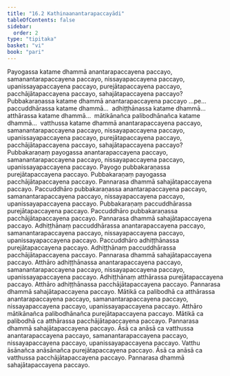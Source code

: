 ```yaml
---
title: "16.2 Kathinaanantarapaccayādi"
tableOfContents: false
sidebar:
  order: 2
type: "tipitaka"
basket: "vi"
book: "pari"
---
```



<DynamicBreadcrumb />

<Division number="404" book="pari" bookNo="5" page="303">

<Paragraph number="1887" book="pari">
Payogassa katame dhammā anantarapaccayena paccayo, samanantarapaccayena paccayo, nissayapaccayena paccayo, upanissayapaccayena paccayo, purejātapaccayena paccayo, pacchājātapaccayena paccayo, sahajātapaccayena paccayo? Pubbakaraṇassa katame dhammā anantarapaccayena paccayo …pe…  paccuddhārassa katame dhammā…  adhiṭṭhānassa katame dhammā…  atthārassa katame dhammā…  mātikānañca palibodhānañca katame dhammā…  vatthussa katame dhammā anantarapaccayena paccayo, samanantarapaccayena paccayo, nissayapaccayena paccayo, upanissayapaccayena paccayo, purejātapaccayena paccayo, pacchājātapaccayena paccayo, sahajātapaccayena paccayo?
</Paragraph>

<Paragraph number="1888" book="pari">
Pubbakaraṇaṃ payogassa anantarapaccayena paccayo, samanantarapaccayena paccayo, nissayapaccayena paccayo, upanissayapaccayena paccayo. Payogo pubbakaraṇassa purejātapaccayena paccayo. Pubbakaraṇaṃ payogassa pacchājātapaccayena paccayo. Pannarasa dhammā sahajātapaccayena paccayo. Paccuddhāro pubbakaraṇassa anantarapaccayena paccayo, samanantarapaccayena paccayo, nissayapaccayena paccayo, upanissayapaccayena paccayo. Pubbakaraṇaṃ paccuddhārassa purejātapaccayena paccayo. Paccuddhāro pubbakaraṇassa pacchājātapaccayena paccayo. Pannarasa dhammā sahajātapaccayena paccayo. Adhiṭṭhānaṃ paccuddhārassa anantarapaccayena paccayo, samanantarapaccayena paccayo, nissayapaccayena paccayo, upanissayapaccayena paccayo. Paccuddhāro adhiṭṭhānassa purejātapaccayena paccayo. Adhiṭṭhānaṃ paccuddhārassa pacchājātapaccayena paccayo. Pannarasa dhammā sahajātapaccayena paccayo. Atthāro adhiṭṭhānassa anantarapaccayena paccayo, samanantarapaccayena paccayo, nissayapaccayena paccayo, upanissayapaccayena paccayo. Adhiṭṭhānaṃ atthārassa purejātapaccayena paccayo. Atthāro adhiṭṭhānassa pacchājātapaccayena paccayo. Pannarasa dhammā sahajātapaccayena paccayo. Mātikā ca palibodhā ca atthārassa anantarapaccayena paccayo, samanantarapaccayena paccayo, nissayapaccayena paccayo, upanissayapaccayena paccayo. Atthāro mātikānañca palibodhānañca purejātapaccayena paccayo. Mātikā ca palibodhā ca atthārassa pacchājātapaccayena paccayo. Pannarasa dhammā sahajātapaccayena paccayo. Āsā ca anāsā ca vatthussa anantarapaccayena paccayo, samanantarapaccayena paccayo, nissayapaccayena paccayo, upanissayapaccayena paccayo. Vatthu āsānañca anāsānañca purejātapaccayena paccayo. Āsā ca anāsā ca vatthussa pacchājātapaccayena paccayo. Pannarasa dhammā sahajātapaccayena paccayo.
</Paragraph>
</Division>
